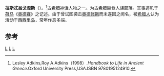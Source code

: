 {{expand|time=2013-10-16T08:27:26+00:00}}
{{Infobox deity|type=Greek
| image = Laestrygonians Hurling Rocks at the Fleet of Odysseus.jpg
| caption =拉斯忒吕戈涅斯的艺术形象
| name = 拉斯忒吕戈涅斯
|script_name=希腊语|script=Λαιστρυγόνες|parents={{le|拉斯忒吕戈|Laestrygon (mythology)}}}}
'''拉斯忒吕戈涅斯'''（{{lang-en|Laestrygonians}}）。<ref>Lesley Adkins,Roy A.Adkins（1998）.''Handbook to Life in Ancient Greece''.Oxford University Press,USA.ISBN 9780195124910.</ref>[[古希腊神话|古希腊神话]]人物之一。为[[古希腊|古希腊]]巨食人族部落。其事迹见于[[荷马|荷马]]《[[奥德赛|奥德赛]]》之记述。由于曾试图袭击[[奥德修斯|奥德修斯]]而未遂因之闻名，被[[希腊人|希腊人]]认为活动于[[西西里岛|西西里岛]]，常年作恶多端。
 
== 参考 ==
{{reflist}}
{{Characters in the Odyssey}}

[[Category:希臘神話|L]]
[[Category:古希腊文学|L]]
[[Category:希腊神话巨人|L]]
